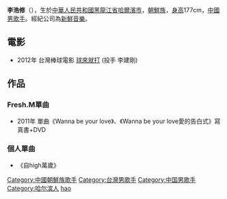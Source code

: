{{blpunsourced|time=2013-09-18T01:46:36+00:00}}
{{notability unreferenced|time=2020-12-01}}
{{藝人
| 姓名 = 李浩修
| 類型 = 男歌手
| 圖片 =
| 圖片尺寸 =
| 圖片簡介 =
| 英文名 = Gragon
| 原名 =
| 綽號 = 
| 國籍 = {{PRC}}
| 民族 = [[朝鮮族|朝鮮族]]
| 籍貫 = 
| 出生日期 = {{birth date and age|1986|12|5}}
| 出生地點 = {{PRC}}[[黑龍江省|黑龍江省]][[哈爾濱市|哈爾濱市]]
| 職業 = [[歌手|歌手]]、[[演員|演員]]
| 語言 = [[漢語|漢語]]、[[英語|英語]]
| 教育程度 = [[遼寧師範大學|遼寧師範大學]]
| 出道作 =
| 出道日期 = 2009年
| 代表作 =
| 活躍年代 = 2009年～
| 經紀公司 = [[新鮮音樂|新鮮音樂]]
| 網站 =
| 相關團體 = [[Fresh.M|Fresh.M]]
| 獎項 = 
| IMDb =
}}
'''李浩修'''（{{bd|1986年|12月5日|}}），生於[[中華人民共和國|中華人民共和國]][[黑龍江省|黑龍江省]][[哈爾濱市|哈爾濱市]]，[[朝鮮族|朝鮮族]]，[[身高|身高]]177cm，[[中國|中國]][[男歌手|男歌手]]。經紀公司為[[新鮮音樂|新鮮音樂]]。

== 電影 ==
*2012年 台灣棒球電影 [[球來就打|球來就打]] (投手 李建剛)

== 作品 ==
===Fresh.M單曲  ===
*2011年 單曲《Wanna be your love》、《Wanna be your love愛的告白式》寫真書+DVD 

=== 個人單曲 ===
* 《自high萬歲》 

{{DEFAULTSORT:li haoxiu}}
[[Category:中國朝鮮族歌手|Category:中國朝鮮族歌手]]
[[Category:台灣男歌手|Category:台灣男歌手]]
[[Category:中国男歌手|Category:中国男歌手]]
[[Category:哈尔滨人|Category:哈尔滨人]]
[[Category:李姓|hao]]